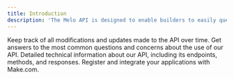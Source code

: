 ```yaml
---
title: Introduction
description: 'The Melo API is designed to enable builders to easily query, observe, and automate on-chain real estate data and insights.'
---
```

<CardGroup cols={2}>
  <Card
    title="Change Log"
    icon="palette"
    href="https://verdant-strand-46f.notion.site/8b657e7b964840abac80acd5afbb683e"
  >
    Keep track of all modifications and updates made to the API over time.
  </Card>
  <Card
    title="FAQ"
    icon="code"
    href="faq"
  >
    Get answers to the most common questions and concerns about the use of our API.
  </Card>
  <Card
    title="API Reference"
    icon="screwdriver-wrench"
    href="api-reference/authentication"
  >
    Detailed technical information about our API, including its endpoints, methods, and responses.
  </Card>
  <Card
    title="Integrate on Make.com"
    icon="stars"
    href="https://www.make.com/en/register?pc=virus"
  >
    Register and integrate your applications with Make.com.
  </Card>
</CardGroup>